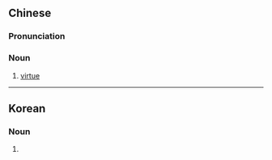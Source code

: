 {{also|美徳}}
==Chinese==
{{zh-forms}}

===Pronunciation===
{{zh-pron
|m=měidé
|c=mei5 dak1
|h=pfs=mî-tet
|mn=qz:bí-tiak/tw,xm,zz:bí-tek
|cat=n
}}

===Noun===
{{zh-noun}}

# [[virtue]] {{gloss|behaviour of a high moral standard}}
#: {{zh-x|孝順 是 中華民族 的 傳統 美德。|Filial piety is a traditional '''virtue''' of the Chinese people.}}

{{zh-cat|Advanced}}

----

==Korean==
{{ko-hanjatab|美|德}}

===Noun===
{{ko-noun|rv=mideok|hangeul=미덕}}

# {{hanja form of|미덕|virtue}}